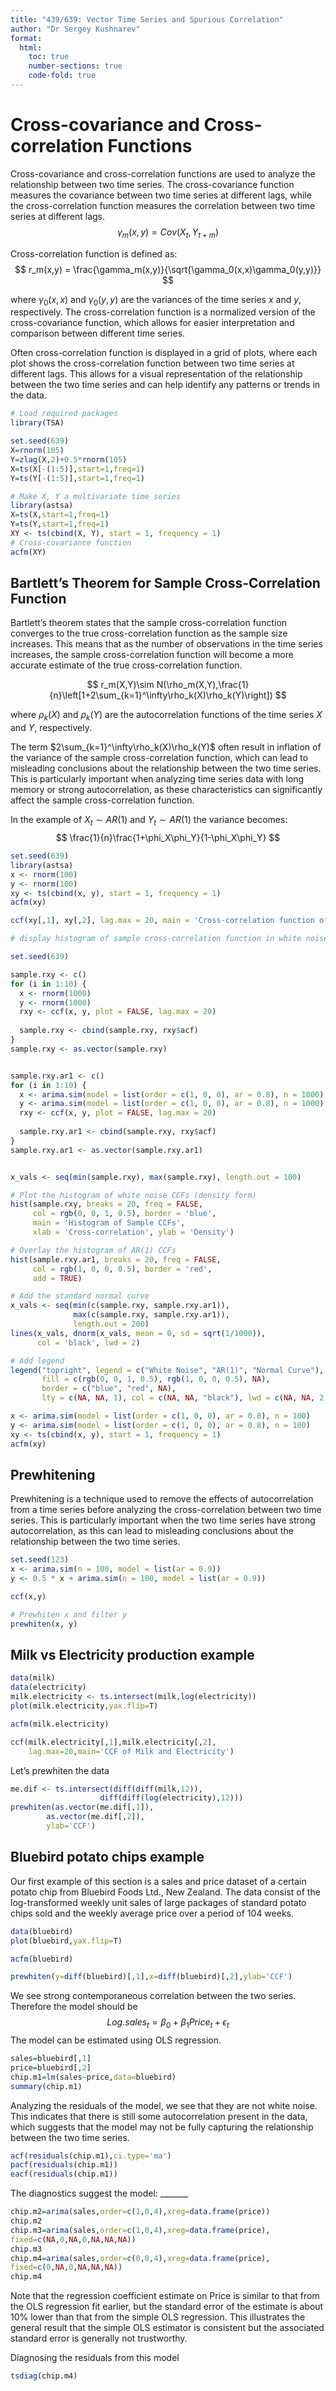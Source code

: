 ```yaml
---
title: "439/639: Vector Time Series and Spurious Correlation"
author: "Dr Sergey Kushnarev"
format:
  html:
    toc: true
    number-sections: true
    code-fold: true
---
```


# Cross-covariance and Cross-correlation Functions

Cross-covariance and cross-correlation functions are used to analyze the relationship between two time series. The cross-covariance function measures the covariance between two time series at different lags, while the cross-correlation function measures the correlation between two time series at different lags.
$$
\gamma_m(x,y) = Cov(X_t, Y_{t+m})
$$

Cross-correlation function is defined as:
$$
r_m(x,y) = \frac{\gamma_m(x,y)}{\sqrt{\gamma_0(x,x)\gamma_0(y,y)}}
$$

where $\gamma_0(x,x)$ and $\gamma_0(y,y)$ are the variances of the time series $x$ and $y$, respectively.
The cross-correlation function is a normalized version of the cross-covariance function, which allows for easier interpretation and comparison between different time series.

Often cross-correlation function is displayed in a grid of plots, where each plot shows the cross-correlation function between two time series at different lags. This allows for a visual representation of the relationship between the two time series and can help identify any patterns or trends in the data.

```r
# Load required packages
library(TSA)

set.seed(639)
X=rnorm(105) 
Y=zlag(X,2)+0.5*rnorm(105)
X=ts(X[-(1:5)],start=1,freq=1)
Y=ts(Y[-(1:5)],start=1,freq=1)

# Make X, Y a multivariate time series
library(astsa)
X=ts(X,start=1,freq=1)
Y=ts(Y,start=1,freq=1)
XY <- ts(cbind(X, Y), start = 1, frequency = 1)
# Cross-covariance function
acfm(XY)
```

## Bartlett's Theorem for Sample Cross-Correlation Function

Bartlett's theorem states that the sample cross-correlation function converges to the true cross-correlation function as the sample size increases. This means that as the number of observations in the time series increases, the sample cross-correlation function will become a more accurate estimate of the true cross-correlation function.

$$
r_m(X,Y)\sim N(\rho_m(X,Y),\frac{1}{n}\left[1+2\sum_{k=1}^\infty\rho_k(X)\rho_k(Y)\right])
$$

where $\rho_k(X)$ and $\rho_k(Y)$ are the autocorrelation functions of the time series $X$ and $Y$, respectively. 

The term $2\sum_{k=1}^\infty\rho_k(X)\rho_k(Y)$ often result in inflation of the variance of the sample cross-correlation function, which can lead to misleading conclusions about the relationship between the two time series. This is particularly important when analyzing time series data with long memory or strong autocorrelation, as these characteristics can significantly affect the sample cross-correlation function.

In the example of $X_t\sim AR(1)$ and $Y_t\sim AR(1)$ the variance becomes:
$$
\frac{1}{n}\frac{1+\phi_X\phi_Y}{1-\phi_X\phi_Y}
$$


```r
set.seed(639)
library(astsa)
x <- rnorm(100)
y <- rnorm(100)
xy <- ts(cbind(x, y), start = 1, frequency = 1)
acfm(xy)

ccf(xy[,1], xy[,2], lag.max = 20, main = 'Cross-correlation function of X and Y')
```

```r
# display histogram of sample cross-correlation function in white noise case and overlay the theoretical normal distribution

set.seed(639)

sample.rxy <- c()
for (i in 1:10) {
  x <- rnorm(1000)
  y <- rnorm(1000)
  rxy <- ccf(x, y, plot = FALSE, lag.max = 20)
  
  sample.rxy <- cbind(sample.rxy, rxy$acf)
}
sample.rxy <- as.vector(sample.rxy)


sample.rxy.ar1 <- c()
for (i in 1:10) {
  x <- arima.sim(model = list(order = c(1, 0, 0), ar = 0.8), n = 1000)
  y <- arima.sim(model = list(order = c(1, 0, 0), ar = 0.8), n = 1000)
  rxy <- ccf(x, y, plot = FALSE, lag.max = 20)
  
  sample.rxy.ar1 <- cbind(sample.rxy, rxy$acf)
} 
sample.rxy.ar1 <- as.vector(sample.rxy.ar1)


x_vals <- seq(min(sample.rxy), max(sample.rxy), length.out = 100)

# Plot the histogram of white noise CCFs (density form)
hist(sample.rxy, breaks = 20, freq = FALSE,
     col = rgb(0, 0, 1, 0.5), border = 'blue',
     main = 'Histogram of Sample CCFs',
     xlab = 'Cross-correlation', ylab = 'Density')

# Overlay the histogram of AR(1) CCFs
hist(sample.rxy.ar1, breaks = 20, freq = FALSE,
     col = rgb(1, 0, 0, 0.5), border = 'red',
     add = TRUE)

# Add the standard normal curve
x_vals <- seq(min(c(sample.rxy, sample.rxy.ar1)), 
              max(c(sample.rxy, sample.rxy.ar1)), 
              length.out = 200)
lines(x_vals, dnorm(x_vals, mean = 0, sd = sqrt(1/1000)), 
      col = 'black', lwd = 2)

# Add legend
legend("topright", legend = c("White Noise", "AR(1)", "Normal Curve"), 
       fill = c(rgb(0, 0, 1, 0.5), rgb(1, 0, 0, 0.5), NA), 
       border = c("blue", "red", NA), 
       lty = c(NA, NA, 1), col = c(NA, NA, "black"), lwd = c(NA, NA, 2))
```


```r
x <- arima.sim(model = list(order = c(1, 0, 0), ar = 0.8), n = 100)
y <- arima.sim(model = list(order = c(1, 0, 0), ar = 0.8), n = 100)
xy <- ts(cbind(x, y), start = 1, frequency = 1)
acfm(xy)
```

## Prewhitening
Prewhitening is a technique used to remove the effects of autocorrelation from a time series before analyzing the cross-correlation between two time series. This is particularly important when the two time series have strong autocorrelation, as this can lead to misleading conclusions about the relationship between the two time series.

```r
set.seed(123)
x <- arima.sim(n = 100, model = list(ar = 0.9))
y <- 0.5 * x + arima.sim(n = 100, model = list(ar = 0.9))

ccf(x,y)

# Prewhiten x and filter y
prewhiten(x, y)

```


## Milk vs Electricity production example

```r
data(milk) 
data(electricity)
milk.electricity <- ts.intersect(milk,log(electricity))
plot(milk.electricity,yax.flip=T)

acfm(milk.electricity)

ccf(milk.electricity[,1],milk.electricity[,2],
    lag.max=20,main='CCF of Milk and Electricity')
```

Let's prewhiten the data 

```r
me.dif <- ts.intersect(diff(diff(milk,12)),
                    diff(diff(log(electricity),12)))
prewhiten(as.vector(me.dif[,1]),
        as.vector(me.dif[,2]),
        ylab='CCF')
```


## Bluebird potato chips example

Our first example of this section is a sales and price dataset of a certain potato chip
from Bluebird Foods Ltd., New Zealand. The data consist of the log-transformed
weekly unit sales of large packages of standard potato chips sold and the weekly average
price over a period of 104 weeks.

```r
data(bluebird)
plot(bluebird,yax.flip=T)

acfm(bluebird)

prewhiten(y=diff(bluebird)[,1],x=diff(bluebird)[,2],ylab='CCF')

```

We see strong contemporaneous correlation between the two series. Therefore the model should be
$$
Log.sales_t = \beta_0 + \beta_1 Price_t + \epsilon_t
$$
The model can be estimated using OLS regression.

```r
sales=bluebird[,1] 
price=bluebird[,2]
chip.m1=lm(sales~price,data=bluebird)
summary(chip.m1)
```

Analyzing the residuals of the model, we see that they are not white noise. This indicates that there is still some autocorrelation present in the data, which suggests that the model may not be fully capturing the relationship between the two time series.
```r
acf(residuals(chip.m1),ci.type='ma')
pacf(residuals(chip.m1))
eacf(residuals(chip.m1))
```

The diagnostics suggest the model: _______

\newpage

```r
chip.m2=arima(sales,order=c(1,0,4),xreg=data.frame(price))
chip.m2
chip.m3=arima(sales,order=c(1,0,4),xreg=data.frame(price),
fixed=c(NA,0,NA,0,NA,NA,NA)) 
chip.m3
chip.m4=arima(sales,order=c(0,0,4),xreg=data.frame(price),
fixed=c(0,NA,0,NA,NA,NA)) 
chip.m4
```

Note that the regression coefficient estimate on Price is similar to that from the OLS
regression fit earlier, but the standard error of the estimate is about 10% lower than that
from the simple OLS regression. This illustrates the general result that the simple OLS
estimator is consistent but the associated standard error is generally not trustworthy.

Diagnosing the residuals from this model
```r
tsdiag(chip.m4)
```

